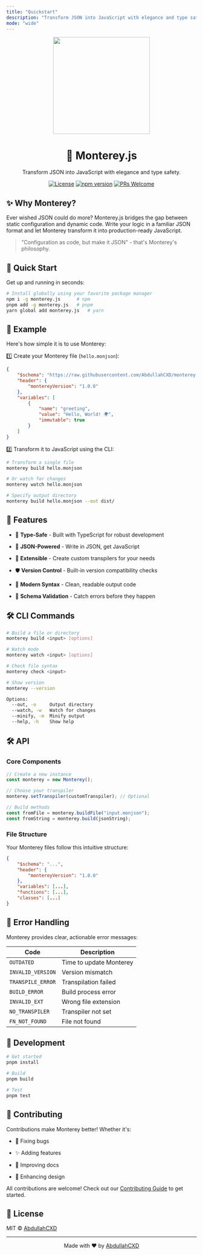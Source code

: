 ```yaml
---
title: "Quickstart"
description: "Transform JSON into JavaScript with elegance and type safety."
mode: "wide"
---
```


<div align="center">
  <img src="https://raw.githubusercontent.com/AbdullahCXD/monterey.js/refs/heads/develop/assets/moonjson.svg" width="256" height="256" />

  # 🚀 Monterey.js

  Transform JSON into JavaScript with elegance and type safety.

  [![License](https://img.shields.io/badge/license-MIT-blue.svg)](LICENSE)
  [![npm version](https://badge.fury.io/js/monterey.js.svg)](https://www.npmjs.com/package/monterey.js)
  [![PRs Welcome](https://img.shields.io/badge/PRs-welcome-brightgreen.svg)](#contributing)
</div>

## ✨ Why Monterey?

Ever wished JSON could do more? Monterey.js bridges the gap between static configuration and dynamic code. Write your logic in a familiar JSON format and let Monterey transform it into production-ready JavaScript.

> "Configuration as code, but make it JSON" - that's Monterey's philosophy.

## 🚀 Quick Start

Get up and running in seconds:

```bash
# Install globally using your favorite package manager
npm i -g monterey.js      # npm
pnpm add -g monterey.js   # pnpm
yarn global add monterey.js   # yarn
```

## 📝 Example

Here's how simple it is to use Monterey:

1️⃣ Create your Monterey file (`hello.monjson`):

```json
{
    "$schema": "https://raw.githubusercontent.com/AbdullahCXD/monterey.js/refs/heads/develop/schema/monterey.schema.json",
    "header": {
        "montereyVersion": "1.0.0"
    },
    "variables": [
        {
            "name": "greeting",
            "value": "Hello, World! 🌍",
            "immutable": true
        }
    ]
}
```

2️⃣ Transform it to JavaScript using the CLI:

```bash
# Transform a single file
monterey build hello.monjson

# Or watch for changes
monterey watch hello.monjson

# Specify output directory
monterey build hello.monjson --out dist/
```

## 🎯 Features

* 💎 **Type-Safe** - Built with TypeScript for robust development

* 🔄 **JSON-Powered** - Write in JSON, get JavaScript

* 🧩 **Extensible** - Create custom transpilers for your needs

* 🛡️ **Version Control** - Built-in version compatibility checks

* 🎨 **Modern Syntax** - Clean, readable output code

* 📝 **Schema Validation** - Catch errors before they happen

## 🛠️ CLI Commands

```bash
# Build a file or directory
monterey build <input> [options]

# Watch mode
monterey watch <input> [options]

# Check file syntax
monterey check <input>

# Show version
monterey --version

Options:
  --out, -o     Output directory
  --watch, -w   Watch for changes
  --minify, -m  Minify output
  --help, -h    Show help
```

## 🛠️ API

### Core Components

```typescript
// Create a new instance
const monterey = new Monterey();

// Choose your transpiler
monterey.setTranspiler(customTranspiler); // Optional

// Build methods
const fromFile = monterey.buildFile("input.monjson");
const fromString = monterey.build(jsonString);
```

### File Structure

Your Monterey files follow this intuitive structure:

```json
{
    "$schema": "...",
    "header": {
        "montereyVersion": "1.0.0"
    },
    "variables": [...],
    "functions": [...],
    "classes": [...]
}
```

## 🚨 Error Handling

Monterey provides clear, actionable error messages:

| Code              | Description             |
| ----------------- | ----------------------- |
| `OUTDATED`        | Time to update Monterey |
| `INVALID_VERSION` | Version mismatch        |
| `TRANSPILE_ERROR` | Transpilation failed    |
| `BUILD_ERROR`     | Build process error     |
| `INVALID_EXT`     | Wrong file extension    |
| `NO_TRANSPILER`   | Transpiler not set      |
| `FN_NOT_FOUND`    | File not found          |

## 🚧 Development

```bash
# Get started
pnpm install

# Build
pnpm build

# Test
pnpm test
```

## 🤝 Contributing

Contributions make Monterey better! Whether it's:

* 🐛 Fixing bugs

* ✨ Adding features

* 📝 Improving docs

* 🎨 Enhancing design

All contributions are welcome! Check out our [Contributing Guide](CONTRIBUTING.md) to get started.

## 📄 License

MIT © [AbdullahCXD](LICENSE)

***

<div align="center">
  Made with ❤️ by <a href="https://github.com/abdullahcxd">AbdullahCXD</a>
</div>
